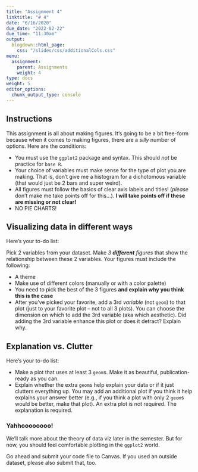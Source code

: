 ```yaml
---
title: "Assignment 4"
linktitle: "# 4"
date: "6/16/2020"
due_date: "2022-02-22"
due_time: "11:30am"
output:
  blogdown::html_page:
    css: "/slides/css/additionalCols.css"
menu:
  assignment:
    parent: Assignments
    weight: 4
type: docs
weight: 5
editor_options: 
  chunk_output_type: console
---
```


## Instructions
This assignment is all about making figures. It's going to be a bit free-form because when it comes to making figures, there are a *silly* number of options. Here are the conditions:

- You must use the `ggplot2` package and syntax. This should *not* be practice for `base R`.
- Your choice of variables must make sense for the type of plot you are making. That is, don't give me a histogram for a dichotomous variable (that would just be 2 bars and super weird).
- All figures must follow the basics of clear axis labels and titles! (*please* don't make me take points off for this...). **I will take points off if these are missing or not clear!**
- NO PIE CHARTS!

## Visualizing data in different ways

:::list
Here's your to-do list:

Pick 2 variables from your dataset. Make *3 __different__ figures* that show the relationship between these 2 variables. Your figures must include the following:

  - A theme
  - Make use of different colors (manually or with a color palette)
  - You need to pick the best of the 3 figures **and explain why you think this is the case**
  - After you've picked your favorite, add a 3rd *variable* (not `geom`) to that plot (just to your favorite plot -- not to all 3 plots). You can choose the dimension on which to add the 3rd variable (aka which aesthetic). Did adding the 3rd variable enhance this plot or does it detract? Explain why.
:::
  
## Explanation vs. Clutter
:::list
Here's your to-do list:

- Make a plot that uses at least 3 `geom`s. Make it as beautiful, publication-ready as you can.
- Explain whether the extra `geom`s help explain your data or if it just clutters everything up. You may add an additional plot if you think it help explains your answer better (e.g., if you think a plot with only 2 `geom`s would be better, make that plot). An extra plot is not required. The explanation is required.
:::

### Yahhoooooooo!
We'll talk more about the theory of data viz later in the semester. But for now, you should feel comfortable plotting in the `ggplot2` world. 

Go ahead and submit your code file to Canvas. If you used an outside dataset, please also submit that, too.
